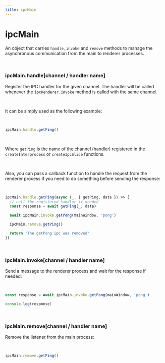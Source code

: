 ```yaml
---
title: ipcMain
---
```


# ipcMain
An object that carries `handle`, `invoke` and `remove` methods to manage the asynchronous communication from the main to renderer processes.

<br />


### ipcMain.handle[channel / handler name]

Register the IPC handler for the given channel. The handler will be called whenever the `ipcRenderer.invoke` method is called with the same channel.

<br />

It can be simply used as the following example:

<br />

```ts
ipcMain.handle.getPing()
```

<br />

Where `getPing` is the name of the channel (handler) registered in the `createInterprocess` or `createIpcSlice` functions.

<br />

Also, you can pass a callback function to handle the request from the renderer process if you need to do something before sending the response:

<br />

```ts
ipcMain.handle.getPing(async (_, { getPing, data }) => {
  // call the registered handler if needed
  const response = await getPing(_, data)

  await ipcMain.invoke.getPong(mainWindow, 'pong')

  ipcMain.remove.getPing()

  return 'The getPong ipc was removed'
})
```

<br />

### ipcMain.invoke[channel / handler name]

Send a message to the renderer process and wait for the response if needed:

<br />

```ts
const response = await ipcMain.invoke.getPong(mainWindow, 'pong')

console.log(response)
```

<br />

### ipcMain.remove[channel / handler name]

Remove the listener from the main process:

<br />

```ts
ipcMain.remove.getPing()
```
